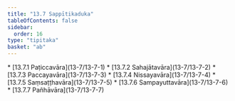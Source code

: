```yaml
---
title: "13.7 Sappītikaduka"
tableOfContents: false
sidebar:
  order: 16
type: "tipitaka"
basket: "ab"
---
```



<DynamicBreadcrumb />



<TableOfContents>
* [13.7.1 Paṭiccavāra](13-7/13-7-1)
* [13.7.2 Sahajātavāra](13-7/13-7-2)
* [13.7.3 Paccayavāra](13-7/13-7-3)
* [13.7.4 Nissayavāra](13-7/13-7-4)
* [13.7.5 Saṃsaṭṭhavāra](13-7/13-7-5)
* [13.7.6 Sampayuttavāra](13-7/13-7-6)
* [13.7.7 Pañhāvāra](13-7/13-7-7)
</TableOfContents>